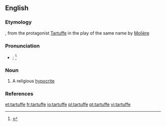 ==English==

===Etymology===
{{etyl|fr}}, from the protagonist [[w:Tartuffe|Tartuffe]] in the play of the same name by [[w:Molière|Molière]]

===Pronunciation===
* {{IPA|/tɑɹˈtuːf/|/tɑɹˈtʊf/}}; {{SAMPA|/tAr"tu:f/|/tAr"tUf/}}<ref>{{R:Dictionary.com}}</ref>

===Noun===
{{en-noun}}

# A religious [[hypocrite]]

===References===
<references/>

[[et:tartuffe]]
[[fr:tartuffe]]
[[io:tartuffe]]
[[pl:tartuffe]]
[[pt:tartuffe]]
[[vi:tartuffe]]